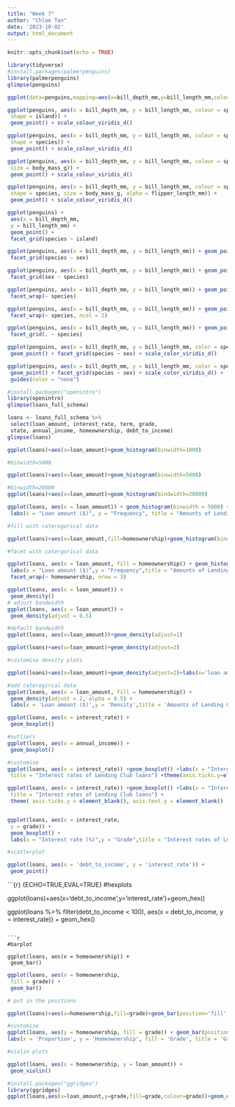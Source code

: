 ---
title: "Week 7"
author: "Chloe Tan"
date: '2023-10-02'
output: html_document
---

```{r setup, include=FALSE}
knitr::opts_chunk$set(echo = TRUE)
```

 

```{r}
library(tidyverse)
#install.packages(palmerpenguins)
library(palmerpenguins)
glimpse(penguins)

ggplot(data=penguins,mapping=aes(x=bill_depth_mm,y=bill_length_mm,colour=species))+geom_point()+labs(title='Bill depth and length',subtitle='Dimensions for Adelie,Chinstrap,and Gentoo Penguins',x='Bill depth(mm)',y='Bill length(mm)',colour='species',caption = 'source:Palmer Station LTER',scale_color_viridis_d())


```



```{r}
ggplot(penguins, aes(x = bill_depth_mm, y = bill_length_mm, colour = species,
 shape = island)) +
 geom_point() + scale_colour_viridis_d()

```
```{R}
ggplot(penguins, aes(x = bill_depth_mm, y = bill_length_mm, colour = species,
 shape = species)) +
 geom_point() + scale_colour_viridis_d()

```
```{R}

ggplot(penguins, aes(x = bill_depth_mm, y = bill_length_mm, colour = species, shape = species,
 size = body_mass_g)) +
 geom_point() + scale_colour_viridis_d()
```

```{r}
ggplot(penguins, aes(x = bill_depth_mm, y = bill_length_mm, colour = species,
 shape = species, size = body_mass_g, alpha = flipper_length_mm)) +
 geom_point() + scale_colour_viridis_d()


```

```{R}

ggplot(penguins) +
 aes(x = bill_depth_mm, 
 y = bill_length_mm) + 
 geom_point() +
 facet_grid(species ~ island)
```

```{R}
ggplot(penguins, aes(x = bill_depth_mm, y = bill_length_mm)) + geom_point() +
 facet_grid(species ~ sex)

```

```{R}
ggplot(penguins, aes(x = bill_depth_mm, y = bill_length_mm)) + geom_point() +
 facet_grid(sex ~ species)

```

```{R}
ggplot(penguins, aes(x = bill_depth_mm, y = bill_length_mm)) + geom_point() +
 facet_wrap(~ species)

```

```{R}
ggplot(penguins, aes(x = bill_depth_mm, y = bill_length_mm)) + geom_point() +
 facet_wrap(~ species, ncol = 2)
```

```{R}
ggplot(penguins, aes(x = bill_depth_mm, y = bill_length_mm)) + geom_point() +
 facet_grid(. ~ species)


```

```{r}
ggplot(penguins, aes(x = bill_depth_mm, y = bill_length_mm, color = species)) +
 geom_point() + facet_grid(species ~ sex) + scale_color_viridis_d()
```

```{r}
ggplot(penguins, aes(x = bill_depth_mm, y = bill_length_mm, color = species)) +
 geom_point() + facet_grid(species ~ sex) + scale_color_viridis_d() +
 guides(color = "none")

```

```{R}
#install.packages("openintro")
library(openintro)
glimpse(loans_full_schema)


```

```{r}
loans <- loans_full_schema %>%
 select(loan_amount, interest_rate, term, grade, 
 state, annual_income, homeownership, debt_to_income)
glimpse(loans)

```

```{r}
ggplot(loans)+aes(x=loan_amount)+geom_histogram(binwidth=1000)

#binwidth=5000

ggplot(loans)+aes(x=loan_amount)+geom_histogram(binwidth=5000)

#binwidth=20000
ggplot(loans)+aes(x=loan_amount)+geom_histogram(bindwidth=20000)

```

```{r}
ggplot(loans, aes(x = loan_amount)) + geom_histogram(binwidth = 5000) +
 labs(x = "Loan amount ($)", y = "Frequency", title = "Amounts of Lending Club loans" )

#fill with caterogorical data

ggplot(loans)+aes(x=loan_amount,fill=homeownership)+geom_histogram(binwith=5000,alpha=0.5)+labs(x='Loan amount($)',y='Frequency',title='amounts of Lending Club Loans')

#facet with catergorical data

ggplot(loans, aes(x = loan_amount, fill = homeownership)) + geom_histogram(binwidth = 5000) +
 labs(x = "Loan amount ($)",y = "Frequency",title = "Amounts of Lending Club loans") +
 facet_wrap(~ homeownership, nrow = 3)
```

```{r}

ggplot(loans, aes(x = loan_amount)) +
 geom_density()
# adjust bandwidth
ggplot(loans, aes(x = loan_amount)) +
 geom_density(adjust = 0.5)

#default bandwidth
ggplot(loans, aes(x=loan_amount))+geom_density(adjust=1)

ggplot(loans)+aes(x=loan_amount)+geom_density(adjust=2)

```

```{r}
#customise density plots

ggplot(loans)+aes(x=loan_amount)+geom_density(adjust=2)+labs(x='loan amount($)',y='density',title='amounts of lending club')

#add caterogircal data
ggplot(loans, aes(x = loan_amount, fill = homeownership)) +
 geom_density(adjust = 2, alpha = 0.5) +
 labs(x = 'Loan amount ($)',y = 'Density',title = 'Amounts of Lending Club loans', fill = 'homeownership')

```

```{r}
ggplot(loans, aes(x = interest_rate)) +
 geom_boxplot()

#outliers
ggplot(loans, aes(x = annual_income)) +
 geom_boxplot()

```

```{r}
#customise
ggplot(loans, aes(x = interest_rate)) +geom_boxplot() +labs(x = "Interest rate (%)",y = NULL,
 title = "Interest rates of Lending Club loans") +theme(axis.ticks.y=element_blank(),axis.text.y=element_blank())

ggplot(loans, aes(x = interest_rate)) +geom_boxplot() +labs(x = "Interest rate (%)",y = NULL,
 title = "Interest rates of Lending Club loans") +
 theme( axis.ticks.y = element_blank(), axis.text.y = element_blank() )


ggplot(loans, aes(x = interest_rate,
 y = grade)) +
 geom_boxplot() +
 labs(x = "Interest rate (%)",y = "Grade",title = "Interest rates of Lending Club loans",subtitle='by grade of loan')
```

```{r}
#scatterplot

ggplot(loans, aes(x = 'debt_to_income', y = 'interest_rate')) +
 geom_point()
```

```{r} {ECHO=TRUE,EVAL=TRUE}
#hexplots

ggplot(loans)+aes(x='debt_to_income',y='interest_rate')+geom_hex()

ggplot(loans %>% filter(debt_to_income < 100), 
 aes(x = debt_to_income, y = interest_rate)) +
 geom_hex()

```

```{r}
#barplot

ggplot(loans, aes(x = homeownership)) +
 geom_bar()

```

```{r}

ggplot(loans, aes(x = homeownership, 
 fill = grade)) +
 geom_bar()

# put in the positions 

ggplot(loans)+aes(x=homeownership,fill=grade)+geom_bar(position='fill')

#customise 
ggplot(loans, aes(y = homeownership, fill = grade)) + geom_bar(position = 'fill') +
labs(x = 'Proportion', y = 'Homeownership', fill = 'Grade', title = 'Grades of Lending Club loans')

```

```{r}

#violin plots

ggplot(loans, aes(x = homeownership, y = loan_amount)) +
 geom_violin()

```

```{r}
#install.packages("ggridges")
library(ggridges)
ggplot(loans,aes(x=loan_amount,y=grade,fill=grade,colour=grade))+geom_density_ridges(alpha=0.5)

```